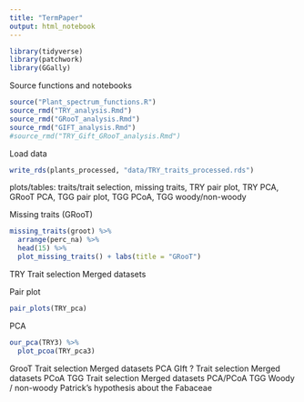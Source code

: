 ```yaml
---
title: "TermPaper"
output: html_notebook
---
```

```r
library(tidyverse)
library(patchwork)
library(GGally)
```

Source functions and notebooks
```r
source("Plant_spectrum_functions.R")
source_rmd("TRY_analysis.Rmd")
source_rmd("GRooT_analysis.Rmd")
source_rmd("GIFT_analysis.Rmd")
#source_rmd("TRY_Gift_GRooT_analysis.Rmd")
```

Load data
```r
write_rds(plants_processed, "data/TRY_traits_processed.rds")
```

plots/tables: traits/trait selection, missing traits, TRY pair plot, TRY PCA, GRooT PCA, TGG pair plot, TGG PCoA, TGG woody/non-woody

Missing traits (GRooT)
```r
missing_traits(groot) %>% 
  arrange(perc_na) %>% 
  head(15) %>% 
  plot_missing_traits() + labs(title = "GRooT")
```

TRY
  Trait selection
  Merged datasets
  
  Pair plot
```r
pair_plots(TRY_pca)
```

  PCA
```r
our_pca(TRY3) %>% 
  plot_pcoa(TRY_pca3)
```
  
GrooT
  Trait selection
  Merged datasets
  PCA
GIft ?
  Trait selection
  Merged datasets
  PCoA
TGG
  Trait selection
  Merged datasets
  PCA/PCoA
TGG Woody / non-woody
Patrick’s hypothesis about the Fabaceae
